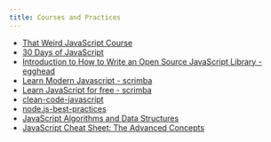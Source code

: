 ```yaml
---
title: Courses and Practices
---
```


- [That Weird JavaScript Course](https://fireship.io/courses/javascript/)
- [30 Days of JavaScript](https://javascript30.com/)
- [Introduction to How to Write an Open Source JavaScript Library - egghead](https://egghead.io/lessons/javascript-introduction-to-how-to-write-an-open-source-javascript-library)
- [Learn Modern Javascript - scrimba](https://scrimba.com/learn/es6)
- [Learn JavaScript for free - scrimba](https://scrimba.com/learn/learnjavascript)
- [clean-code-javascript](https://github.com/ryanmcdermott/clean-code-javascript)
- [node.js-best-practices](https://github.com/goldbergyoni/nodebestpractices)
- [JavaScript Algorithms and Data Structures](https://github.com/trekhleb/javascript-algorithms)
- [JavaScript Cheat Sheet: The Advanced Concepts](https://zerotomastery.io/cheatsheets/javascript-cheatsheet-the-advanced-concepts/#JavaScriptEngine)
